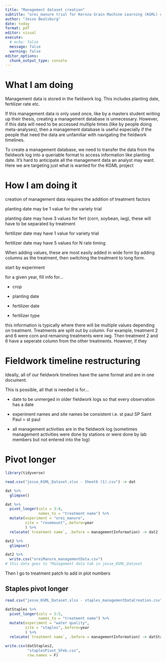 ```yaml
---
title: "Management dataset creation"
subtitle: "orei_manure trial for Kernza Grain Machine Learning (KGML) dataset"
author: "Jesse Bealsburg"
date: today
format: pdf
editor: visual
execute:
  # echo: false
  message: false
  warning: false
editor_options: 
  chunk_output_type: console
---
```


# What I am doing

Management data is stored in the fieldwork log. This includes planting date, fertilizer rate etc.

If this management data is only used once, like by a masters student writing up their thesis, creating a management database is unnecessary. However, if this data will need to be accessed multiple times (like by people doing meta-analyses), then a management database is useful especially if the people that need the data are unfamiliar with navigating the fieldwork timelines.

To create a management database, we need to transfer the data from the fieldwork log into a queriable format to access information like planting date. It's hard to anticipate all the management data an analyst may want. Here we are targeting just what is wanted for the KGML project

# How I am doing it

creation of management data requires the addition of treatment factors

planting date may be 1 value for the variety trial

planting date may have 3 values for fert (corn, soybean, iwg), these will have to be separated by treatment

fertilizer date may have 1 value for variety trial

fertilizer date may have 5 values for N rate timing

When adding values, these are most easily added in wide form by adding columns as the treatment, then switching the treatment to long form.

start by experiment

for a given year, fill info for...

-   crop

-   planting date

-   fertilizer date

-   fertilizer type

this information is typically where there will be multiple values depending on treatment. Treatments are split out by column. For example, treatment 2 and 6 were corn and remaining treatments were iwg. Then treatment 2 and 6 have a seperate column from the other treatments. However, if they

# Fieldwork timeline restructuring

Ideally, all of our fieldwork timelines have the same format and are in one document.

This is possible, all that is needed is for...

-   date to be unmerged in older fieldwork logs so that every observation has a date

-   experiment names and site names be consistent i.e. st paul SP Saint Paul = st paul

-   all management activities are in the fieldwork log (sometimes management activities were done by stations or were done by lab members but not entered into the log)

# Pivot longer

```r
library(tidyverse)

read.csv("jesse_KGML_Dataset.xlsx - Sheet6 (1).csv") -> dat

dat %>% 
  glimpse()

dat %>% 
  pivot_longer(cols = 3:8,
               names_to = "treatment name") %>% 
  mutate(experiment = "orei_manure",
         site = "rosemount",.before=year
         ) %>% 
  relocate(`treatment name`, .before = managementInformation) -> dat2 

dat2 %>% 
  glimpse()

dat2 %>% 
  write.csv("oreiManure_managementData.csv")
# this data goes to "Management data tab in jesse_KGML_Dataset


```

Then I go to treatment patch to add in plot numbers

## Staples pivot longer

```r
read.csv("jesse_KGML_Dataset.xlsx - staples_managementDataCreation.csv") -> datStaples

datStaples %>% 
  pivot_longer(cols = 3:5,
               names_to = "treatment name") %>% 
  mutate(experiment = "water quality",
         site = "staples",.before=year
         ) %>% 
  relocate(`treatment name`, .before = managementInformation) -> datStaples2 

write.csv(datStaples2,
          "staplesPivot_5Feb.csv",
          row.names = F)

```
